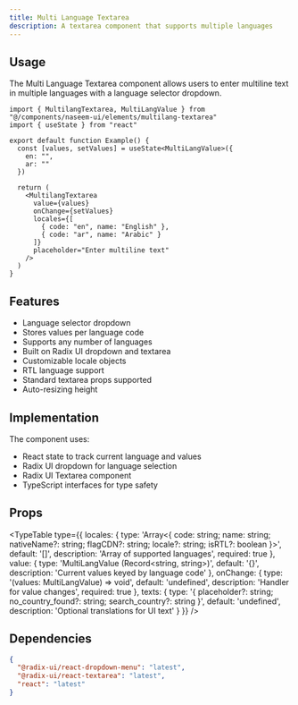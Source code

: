 ```yaml
---
title: Multi Language Textarea
description: A textarea component that supports multiple languages
---
```


<ComponentPreview
  name="multilang-textarea-demo"
  classNameComponentContainer="min-h-[350px]"
/>

## Usage

The Multi Language Textarea component allows users to enter multiline text in multiple languages with a language selector dropdown.

```tsx
import { MultilangTextarea, MultiLangValue } from "@/components/naseem-ui/elements/multilang-textarea"
import { useState } from "react"

export default function Example() {
  const [values, setValues] = useState<MultiLangValue>({
    en: "",
    ar: ""
  })

  return (
    <MultilangTextarea
      value={values}
      onChange={setValues}
      locales={[
        { code: "en", name: "English" },
        { code: "ar", name: "Arabic" }
      ]}
      placeholder="Enter multiline text"
    />
  )
}
```

## Features

- Language selector dropdown
- Stores values per language code
- Supports any number of languages
- Built on Radix UI dropdown and textarea
- Customizable locale objects
- RTL language support
- Standard textarea props supported
- Auto-resizing height

## Implementation

The component uses:
- React state to track current language and values
- Radix UI dropdown for language selection
- Radix UI Textarea component
- TypeScript interfaces for type safety

## Props

<TypeTable type={{
  locales: {
    type: 'Array<{ code: string; name: string; nativeName?: string; flagCDN?: string; locale?: string; isRTL?: boolean }>',
    default: '[]',
    description: 'Array of supported languages',
    required: true
  },
  value: {
    type: 'MultiLangValue (Record<string, string>)',
    default: '{}',
    description: 'Current values keyed by language code'
  },
  onChange: {
    type: '(values: MultiLangValue) => void',
    default: 'undefined',
    description: 'Handler for value changes',
    required: true
  },
  texts: {
    type: '{ placeholder?: string; no_country_found?: string; search_country?: string }',
    default: 'undefined',
    description: 'Optional translations for UI text'
  }
}} />

## Dependencies

```json
{
  "@radix-ui/react-dropdown-menu": "latest",
  "@radix-ui/react-textarea": "latest",
  "react": "latest"
}
